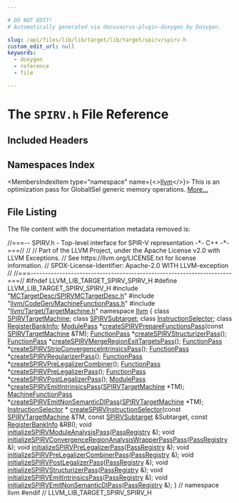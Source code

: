 ```yaml
---

# DO NOT EDIT!
# Automatically generated via docusaurus-plugin-doxygen by Doxygen.

slug: /api/files/lib/lib/target/lib/target/spirv/spirv-h
custom_edit_url: null
keywords:
  - doxygen
  - reference
  - file

---
```





# The `SPIRV.h` File Reference

<DoxygenPage pluginConfig={pluginConfig}>



## Included Headers

<IncludesList>
<IncludesListItem
  filePath="MCTargetDesc/SPIRVMCTargetDesc.h"
  permalink="/docs/api/files/lib/lib/target/lib/target/spirv/lib/target/spirv/mctargetdesc/spirvmctargetdesc-h"
  isLocal="true" />
<IncludesListItem
  filePath="llvm/CodeGen/MachineFunctionPass.h"
  permalink="/docs/api/files/include/include/llvm/include/llvm/codegen/machinefunctionpass-h"
  isLocal="true" />
<IncludesListItem
  filePath="llvm/Target/TargetMachine.h"
  permalink="/docs/api/files/include/include/llvm/include/llvm/target/targetmachine-h"
  isLocal="true" />
</IncludesList>

## Namespaces Index

<MembersIndex>

<MembersIndexItem
  type="namespace"
  name={<><a href="/docs/api/namespaces/llvm">llvm</a></>}>
This is an optimization pass for GlobalISel generic memory operations. <a href="/docs/api/namespaces/llvm/#details">More...</a>
</MembersIndexItem>

</MembersIndex>


## File Listing

The file content with the documentation metadata removed is:

<ProgramListing>

<Link id="l00001" /><CodeLine lineNumber="1"><Highlight kind="comment">//===-- SPIRV.h - Top-level interface for SPIR-V representation -&#42;- C++ -&#42;-===//</Highlight><Highlight kind="normal"></Highlight></CodeLine>
<Link id="l00002" /><CodeLine lineNumber="2"><Highlight kind="normal"></Highlight><Highlight kind="comment">//</Highlight><Highlight kind="normal"></Highlight></CodeLine>
<Link id="l00003" /><CodeLine lineNumber="3"><Highlight kind="normal"></Highlight><Highlight kind="comment">// Part of the LLVM Project, under the Apache License v2.0 with LLVM Exceptions.</Highlight><Highlight kind="normal"></Highlight></CodeLine>
<Link id="l00004" /><CodeLine lineNumber="4"><Highlight kind="normal"></Highlight><Highlight kind="comment">// See https://llvm.org/LICENSE.txt for license information.</Highlight><Highlight kind="normal"></Highlight></CodeLine>
<Link id="l00005" /><CodeLine lineNumber="5"><Highlight kind="normal"></Highlight><Highlight kind="comment">// SPDX-License-Identifier: Apache-2.0 WITH LLVM-exception</Highlight><Highlight kind="normal"></Highlight></CodeLine>
<Link id="l00006" /><CodeLine lineNumber="6"><Highlight kind="normal"></Highlight><Highlight kind="comment">//</Highlight><Highlight kind="normal"></Highlight></CodeLine>
<Link id="l00007" /><CodeLine lineNumber="7"><Highlight kind="normal"></Highlight><Highlight kind="comment">//===----------------------------------------------------------------------===//</Highlight><Highlight kind="normal"></Highlight></CodeLine>
<Link id="l00008" /><CodeLine lineNumber="8"><Highlight kind="normal"></Highlight></CodeLine>
<Link id="l00009" /><CodeLine lineNumber="9"><Highlight kind="normal"></Highlight><Highlight kind="preprocessor">#ifndef LLVM&#95;LIB&#95;TARGET&#95;SPIRV&#95;SPIRV&#95;H</Highlight><Highlight kind="normal"></Highlight></CodeLine>
<Link id="l00010" /><CodeLine lineNumber="10"><Highlight kind="normal"></Highlight><Highlight kind="preprocessor">#define LLVM&#95;LIB&#95;TARGET&#95;SPIRV&#95;SPIRV&#95;H</Highlight><Highlight kind="normal"></Highlight></CodeLine>
<Link id="l00011" /><CodeLine lineNumber="11"><Highlight kind="normal"></Highlight></CodeLine>
<Link id="l00012" /><CodeLine lineNumber="12"><Highlight kind="normal"></Highlight><Highlight kind="preprocessor">#include &quot;<a href="/docs/api/files/lib/lib/target/lib/target/spirv/lib/target/spirv/mctargetdesc/spirvmctargetdesc-h">MCTargetDesc/SPIRVMCTargetDesc.h</a>&quot;</Highlight><Highlight kind="normal"></Highlight></CodeLine>
<Link id="l00013" /><CodeLine lineNumber="13"><Highlight kind="normal"></Highlight><Highlight kind="preprocessor">#include &quot;<a href="/docs/api/files/include/include/llvm/include/llvm/codegen/machinefunctionpass-h">llvm/CodeGen/MachineFunctionPass.h</a>&quot;</Highlight><Highlight kind="normal"></Highlight></CodeLine>
<Link id="l00014" /><CodeLine lineNumber="14"><Highlight kind="normal"></Highlight><Highlight kind="preprocessor">#include &quot;<a href="/docs/api/files/include/include/llvm/include/llvm/target/targetmachine-h">llvm/Target/TargetMachine.h</a>&quot;</Highlight><Highlight kind="normal"></Highlight></CodeLine>
<Link id="l00015" /><CodeLine lineNumber="15"><Highlight kind="normal"></Highlight></CodeLine>
<Link id="l00016" /><CodeLine lineNumber="16"><Highlight kind="normal"></Highlight><Highlight kind="keyword">namespace </Highlight><Highlight kind="normal"><a href="/docs/api/namespaces/llvm">llvm</a> &#123;</Highlight></CodeLine>
<Link id="l00017" /><CodeLine lineNumber="17"><Highlight kind="normal"></Highlight><Highlight kind="keyword">class </Highlight><Highlight kind="normal"><a href="/docs/api/classes/llvm/spirvtargetmachine">SPIRVTargetMachine</a>;</Highlight></CodeLine>
<Link id="l00018" /><CodeLine lineNumber="18"><Highlight kind="normal"></Highlight><Highlight kind="keyword">class </Highlight><Highlight kind="normal"><a href="/docs/api/classes/llvm/spirvsubtarget">SPIRVSubtarget</a>;</Highlight></CodeLine>
<Link id="l00019" /><CodeLine lineNumber="19"><Highlight kind="normal"></Highlight><Highlight kind="keyword">class </Highlight><Highlight kind="normal"><a href="/docs/api/classes/llvm/instructionselector">InstructionSelector</a>;</Highlight></CodeLine>
<Link id="l00020" /><CodeLine lineNumber="20"><Highlight kind="normal"></Highlight><Highlight kind="keyword">class </Highlight><Highlight kind="normal"><a href="/docs/api/classes/llvm/registerbankinfo">RegisterBankInfo</a>;</Highlight></CodeLine>
<Link id="l00021" /><CodeLine lineNumber="21"><Highlight kind="normal"></Highlight></CodeLine>
<Link id="l00022" /><CodeLine lineNumber="22"><Highlight kind="normal"><a href="/docs/api/classes/llvm/modulepass">ModulePass</a> &#42;<a href="/docs/api/namespaces/llvm/#ae75cbc1aead155ebf910eca19f09eb6c">createSPIRVPrepareFunctionsPass</a>(</Highlight><Highlight kind="keyword">const</Highlight><Highlight kind="normal"> <a href="/docs/api/classes/llvm/spirvtargetmachine">SPIRVTargetMachine</a> &amp;TM);</Highlight></CodeLine>
<Link id="l00023" /><CodeLine lineNumber="23"><Highlight kind="normal"><a href="/docs/api/classes/llvm/functionpass">FunctionPass</a> &#42;<a href="/docs/api/namespaces/llvm/#a089700341b0cfa4edf89dae2cc1eaa5e">createSPIRVStructurizerPass</a>();</Highlight></CodeLine>
<Link id="l00024" /><CodeLine lineNumber="24"><Highlight kind="normal"><a href="/docs/api/classes/llvm/functionpass">FunctionPass</a> &#42;<a href="/docs/api/namespaces/llvm/#ac29a69003e698e7dff3cb8681bdc8191">createSPIRVMergeRegionExitTargetsPass</a>();</Highlight></CodeLine>
<Link id="l00025" /><CodeLine lineNumber="25" lineLink="/docs/api/namespaces/llvm/#a457096c6a025a652e595e648f8ee5a27"><Highlight kind="normal"><a href="/docs/api/classes/llvm/functionpass">FunctionPass</a> &#42;<a href="/docs/api/namespaces/llvm/#a457096c6a025a652e595e648f8ee5a27">createSPIRVStripConvergenceIntrinsicsPass</a>();</Highlight></CodeLine>
<Link id="l00026" /><CodeLine lineNumber="26"><Highlight kind="normal"><a href="/docs/api/classes/llvm/functionpass">FunctionPass</a> &#42;<a href="/docs/api/namespaces/llvm/#aaa3f2b16fb78301d854c2c4cb401302a">createSPIRVRegularizerPass</a>();</Highlight></CodeLine>
<Link id="l00027" /><CodeLine lineNumber="27"><Highlight kind="normal"><a href="/docs/api/classes/llvm/functionpass">FunctionPass</a> &#42;<a href="/docs/api/namespaces/llvm/#a55cd39a23a4267bbd42c2a487fcbd374">createSPIRVPreLegalizerCombiner</a>();</Highlight></CodeLine>
<Link id="l00028" /><CodeLine lineNumber="28" lineLink="/docs/api/namespaces/llvm/#a2f84f3d91e9d25b661853c26312e7380"><Highlight kind="normal"><a href="/docs/api/classes/llvm/functionpass">FunctionPass</a> &#42;<a href="/docs/api/namespaces/llvm/#a2f84f3d91e9d25b661853c26312e7380">createSPIRVPreLegalizerPass</a>();</Highlight></CodeLine>
<Link id="l00029" /><CodeLine lineNumber="29" lineLink="/docs/api/namespaces/llvm/#a63bb6ecc6ba09650573ace82aac0e368"><Highlight kind="normal"><a href="/docs/api/classes/llvm/functionpass">FunctionPass</a> &#42;<a href="/docs/api/namespaces/llvm/#a63bb6ecc6ba09650573ace82aac0e368">createSPIRVPostLegalizerPass</a>();</Highlight></CodeLine>
<Link id="l00030" /><CodeLine lineNumber="30"><Highlight kind="normal"><a href="/docs/api/classes/llvm/modulepass">ModulePass</a> &#42;<a href="/docs/api/namespaces/llvm/#a211487b8a6087e50068d9dd2bff09c16">createSPIRVEmitIntrinsicsPass</a>(<a href="/docs/api/classes/llvm/spirvtargetmachine">SPIRVTargetMachine</a> &#42;TM);</Highlight></CodeLine>
<Link id="l00031" /><CodeLine lineNumber="31" lineLink="/docs/api/namespaces/llvm/#a20238ed2289069a3916113ff344ff392"><Highlight kind="normal"><a href="/docs/api/classes/llvm/machinefunctionpass">MachineFunctionPass</a> &#42;<a href="/docs/api/namespaces/llvm/#a20238ed2289069a3916113ff344ff392">createSPIRVEmitNonSemanticDIPass</a>(<a href="/docs/api/classes/llvm/spirvtargetmachine">SPIRVTargetMachine</a> &#42;TM);</Highlight></CodeLine>
<Link id="l00032" /><CodeLine lineNumber="32"><Highlight kind="normal"><a href="/docs/api/classes/llvm/instructionselector">InstructionSelector</a> &#42;</Highlight></CodeLine>
<Link id="l00033" /><CodeLine lineNumber="33"><Highlight kind="normal"><a href="/docs/api/namespaces/llvm/#aa6df07ec16d5dbc78057a9bb49361bdd">createSPIRVInstructionSelector</a>(</Highlight><Highlight kind="keyword">const</Highlight><Highlight kind="normal"> <a href="/docs/api/classes/llvm/spirvtargetmachine">SPIRVTargetMachine</a> &amp;TM,</Highlight></CodeLine>
<Link id="l00034" /><CodeLine lineNumber="34"><Highlight kind="normal">                               </Highlight><Highlight kind="keyword">const</Highlight><Highlight kind="normal"> <a href="/docs/api/classes/llvm/spirvsubtarget">SPIRVSubtarget</a> &amp;Subtarget,</Highlight></CodeLine>
<Link id="l00035" /><CodeLine lineNumber="35"><Highlight kind="normal">                               </Highlight><Highlight kind="keyword">const</Highlight><Highlight kind="normal"> <a href="/docs/api/classes/llvm/registerbankinfo">RegisterBankInfo</a> &amp;RBI);</Highlight></CodeLine>
<Link id="l00036" /><CodeLine lineNumber="36"><Highlight kind="normal"></Highlight></CodeLine>
<Link id="l00037" /><CodeLine lineNumber="37" lineLink="/docs/api/namespaces/llvm/#a5e8de101b8e8ca2d8c925d1a5aa46424"><Highlight kind="normal"></Highlight><Highlight kind="keywordtype">void</Highlight><Highlight kind="normal"> <a href="/docs/api/namespaces/llvm/#a5e8de101b8e8ca2d8c925d1a5aa46424">initializeSPIRVModuleAnalysisPass</a>(<a href="/docs/api/classes/llvm/passregistry">PassRegistry</a> &amp;);</Highlight></CodeLine>
<Link id="l00038" /><CodeLine lineNumber="38"><Highlight kind="normal"></Highlight><Highlight kind="keywordtype">void</Highlight><Highlight kind="normal"> <a href="/docs/api/namespaces/llvm/#adaa44393ed0798adda014d62bd9bffbe">initializeSPIRVConvergenceRegionAnalysisWrapperPassPass</a>(<a href="/docs/api/classes/llvm/passregistry">PassRegistry</a> &amp;);</Highlight></CodeLine>
<Link id="l00039" /><CodeLine lineNumber="39" lineLink="/docs/api/namespaces/llvm/#ad550f481f76c802ec25226272d908497"><Highlight kind="normal"></Highlight><Highlight kind="keywordtype">void</Highlight><Highlight kind="normal"> <a href="/docs/api/namespaces/llvm/#ad550f481f76c802ec25226272d908497">initializeSPIRVPreLegalizerPass</a>(<a href="/docs/api/classes/llvm/passregistry">PassRegistry</a> &amp;);</Highlight></CodeLine>
<Link id="l00040" /><CodeLine lineNumber="40" lineLink="/docs/api/namespaces/llvm/#a5239c818e6fa8771fcf97cbf5b0c46d3"><Highlight kind="normal"></Highlight><Highlight kind="keywordtype">void</Highlight><Highlight kind="normal"> <a href="/docs/api/namespaces/llvm/#a5239c818e6fa8771fcf97cbf5b0c46d3">initializeSPIRVPreLegalizerCombinerPass</a>(<a href="/docs/api/classes/llvm/passregistry">PassRegistry</a> &amp;);</Highlight></CodeLine>
<Link id="l00041" /><CodeLine lineNumber="41" lineLink="/docs/api/namespaces/llvm/#a9d3a029b26efa56316ef9fb297770a48"><Highlight kind="normal"></Highlight><Highlight kind="keywordtype">void</Highlight><Highlight kind="normal"> <a href="/docs/api/namespaces/llvm/#a9d3a029b26efa56316ef9fb297770a48">initializeSPIRVPostLegalizerPass</a>(<a href="/docs/api/classes/llvm/passregistry">PassRegistry</a> &amp;);</Highlight></CodeLine>
<Link id="l00042" /><CodeLine lineNumber="42" lineLink="/docs/api/namespaces/llvm/#abb0ce1887c5b0d934a3f8dee52ee2904"><Highlight kind="normal"></Highlight><Highlight kind="keywordtype">void</Highlight><Highlight kind="normal"> <a href="/docs/api/namespaces/llvm/#abb0ce1887c5b0d934a3f8dee52ee2904">initializeSPIRVStructurizerPass</a>(<a href="/docs/api/classes/llvm/passregistry">PassRegistry</a> &amp;);</Highlight></CodeLine>
<Link id="l00043" /><CodeLine lineNumber="43" lineLink="/docs/api/namespaces/llvm/#a06baf5da940fd67223c3e4e18d6278d2"><Highlight kind="normal"></Highlight><Highlight kind="keywordtype">void</Highlight><Highlight kind="normal"> <a href="/docs/api/namespaces/llvm/#a06baf5da940fd67223c3e4e18d6278d2">initializeSPIRVEmitIntrinsicsPass</a>(<a href="/docs/api/classes/llvm/passregistry">PassRegistry</a> &amp;);</Highlight></CodeLine>
<Link id="l00044" /><CodeLine lineNumber="44" lineLink="/docs/api/namespaces/llvm/#abcfe44f1bf6241793a66a595e3634d11"><Highlight kind="normal"></Highlight><Highlight kind="keywordtype">void</Highlight><Highlight kind="normal"> <a href="/docs/api/namespaces/llvm/#abcfe44f1bf6241793a66a595e3634d11">initializeSPIRVEmitNonSemanticDIPass</a>(<a href="/docs/api/classes/llvm/passregistry">PassRegistry</a> &amp;);</Highlight></CodeLine>
<Link id="l00045" /><CodeLine lineNumber="45"><Highlight kind="normal">&#125; </Highlight><Highlight kind="comment">// namespace llvm</Highlight><Highlight kind="normal"></Highlight></CodeLine>
<Link id="l00046" /><CodeLine lineNumber="46"><Highlight kind="normal"></Highlight></CodeLine>
<Link id="l00047" /><CodeLine lineNumber="47"><Highlight kind="normal"></Highlight><Highlight kind="preprocessor">#endif </Highlight><Highlight kind="comment">// LLVM&#95;LIB&#95;TARGET&#95;SPIRV&#95;SPIRV&#95;H</Highlight><Highlight kind="normal"></Highlight></CodeLine>

</ProgramListing>

</DoxygenPage>
